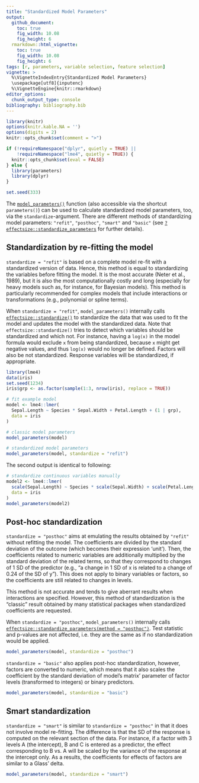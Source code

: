 ---
title: "Standardized Model Parameters"
output: 
  github_document:
    toc: true
    fig_width: 10.08
    fig_height: 6
  rmarkdown::html_vignette:
    toc: true
    fig_width: 10.08
    fig_height: 6
tags: [r, parameters, variable selection, feature selection]
vignette: >
  %\VignetteIndexEntry{Standardized Model Parameters}
  \usepackage[utf8]{inputenc}
  %\VignetteEngine{knitr::rmarkdown}
editor_options: 
  chunk_output_type: console
bibliography: bibliography.bib
---

```{r message=FALSE, warning=FALSE, include=FALSE}
library(knitr)
options(knitr.kable.NA = '')
options(digits = 2)
knitr::opts_chunk$set(comment = ">")

if (!requireNamespace("dplyr", quietly = TRUE) ||
    !requireNamespace("lme4", quietly = TRUE)) {
  knitr::opts_chunk$set(eval = FALSE)
} else {
  library(parameters)
  library(dplyr)
}

set.seed(333)
```

The [`model_parameters()`](https://easystats.github.io/parameters/articles/model_parameters.html) function (also accessible via the shortcut `parameters()`) can be used to calculate standardized model parameters, too, via the `standardize`-argument. There are different methods of standardizing model parameters: `"refit"`, `"posthoc"`, `"smart"` and `"basic"` (see [`?effectsize::standardize_parameters`](https://easystats.github.io/effectsize/reference/standardize_parameters.html) for further details).

## Standardization by re-fitting the model

`standardize = "refit"` is based on a complete model re-fit with a standardized version of data. Hence, this method is equal to standardizing the variables before fitting the model. It is the most accurate (Neter et al., 1989), but it is also the most computationally costly and long (especially for heavy models such as, for instance, for Bayesian models). This method is particularly recommended for complex models that include interactions or transformations (e.g., polynomial or spline terms).

When `standardize = "refit"`, `model_parameters()` internally calls [`effectsize::standardize()`](https://easystats.github.io/effectsize/reference/standardize.html) to standardize the data that was used to fit the model and updates the model with the standardized data. Note that `effectsize::standardize()` tries to detect which variables should be standardized and which not. For instance, having a `log(x)` in the model formula would exclude `x` from being standardized, because `x` might get negative values, and thus `log(x)` would no longer be defined. Factors will also be not standardized. Response variables will be standardized, if appropriate.

```{r}
library(lme4)
data(iris)
set.seed(1234)
iris$grp <- as.factor(sample(1:3, nrow(iris), replace = TRUE))

# fit example model
model <- lme4::lmer(
  Sepal.Length ~ Species * Sepal.Width + Petal.Length + (1 | grp),
  data = iris
)

# classic model parameters
model_parameters(model)

# standardized model parameters
model_parameters(model, standardize = "refit")
```

The second output is identical to following:

```{r}
# standardize continuous variables manually
model2 <- lme4::lmer(
  scale(Sepal.Length) ~ Species * scale(Sepal.Width) + scale(Petal.Length) + (1 | grp),
  data = iris
)
model_parameters(model2)
```

## Post-hoc standardization

`standardize = "posthoc"` aims at emulating the results obtained by `"refit"` without refitting the model. The coefficients are divided by the standard deviation of the outcome (which becomes their expression 'unit'). Then, the coefficients related to numeric variables are additionally multiplied by the standard deviation of the related terms, so that they correspond to changes of 1 SD of the predictor (e.g., "a change in 1 SD of x is related to a change of 0.24 of the SD of y"). This does not apply to binary variables or factors, so the coefficients are still related to changes in levels.

This method is not accurate and tends to give aberrant results when interactions are specified. However, this method of standardization is the "classic" result obtained by many statistical packages when standardized coefficients are requested.

When `standardize = "posthoc"`, `model_parameters()` internally calls [`effectsize::standardize_parameters(method = "posthoc")`](https://easystats.github.io/effectsize/reference/standardize_parameters.html). Test statistic and p-values are not affected, i.e. they are the same as if no standardization would be applied.

```{r}
model_parameters(model, standardize = "posthoc")
```

`standardize = "basic"` also applies post-hoc standardization, however, factors are converted to numeric, which means that it also scales the coefficient by the standard deviation of model's matrix' parameter of factor levels (transformed to integers) or binary predictors.

```{r}
model_parameters(model, standardize = "basic")
```

## Smart standardization

`standardize = "smart"` is similar to `standardize = "posthoc"` in that it does not involve model re-fitting. The difference is that the SD of the response is computed on the relevant section of the data. For instance, if a factor with 3 levels A (the intercept), B and C is entered as a predictor, the effect corresponding to B vs. A will be scaled by the variance of the response at the intercept only. As a results, the coefficients for effects of factors are similar to a Glass' delta.

```{r}
model_parameters(model, standardize = "smart")
```
